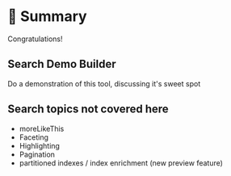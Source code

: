 # 🎯 Summary

Congratulations!  

## Search Demo Builder

Do a demonstration of this tool, discussing it's sweet spot

## Search topics not covered here

* moreLikeThis
* Faceting
* Highlighting
* Pagination
* partitioned indexes / index enrichment (new preview feature)


